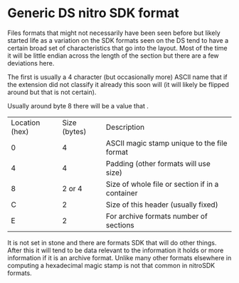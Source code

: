 # Generic DS nitro SDK format

Files formats that might not necessarily have been seen before but likely started life as a variation on the SDK formats seen on the DS tend to have a certain broad set of characteristics that go into the layout. Most of the time it will be little endian across the length of the section but there are a few deviations here.

The first is usually a 4 character (but occasionally more) ASCII name that if the extension did not classify it already this soon will (it will likely be flipped around but that is not certain).

Usually around byte 8 there will be a value that .

|     |     |     |
| --- | --- | --- |
| Location (hex) | Size (bytes) | Description |
| 0   | 4   | ASCII magic stamp unique to the file format |
| 4   | 4   | Padding (other formats will use size) |
| 8   | 2 or 4 | Size of whole file or section if in a container |
| C   | 2   | Size of this header (usually fixed) |
| E   | 2   | For archive formats number of sections |

It is not set in stone and there are formats SDK that will do other things. After this it will tend to be data relevant to the information it holds or more information if it is an archive format. Unlike many other formats elsewhere in computing a hexadecimal magic stamp is not that common in nitroSDK formats.